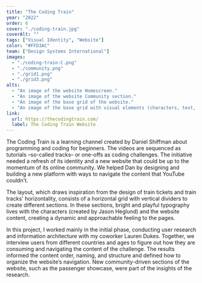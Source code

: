 ```yaml
---
title: "The Coding Train"
year: "2022"
order: 6
cover: "./coding-train.jpg"
coverAlt: ""
tags: ["Visual Identity", "Website"]
color: "#FFD3AC"
team: ["Design Systems International"]
images:
  - "./coding-train-C.png"
  - "./community.png"
  - "./grid1.png"
  - "./grid3.png"
alts:
  - "An image of the website Homescreen."
  - "An image of the website Community section."
  - "An image of the base grid of the website."
  - "An image of the base grid with visual elements (characters, text, images, buttons) on top."
link:
  url: https://thecodingtrain.com/
  label: The Coding Train Website
---
```


The Coding Train is a learning channel created by Daniel Shiffman about programming and coding for beginners. The videos are sequenced as tutorials –so-called tracks– or one-offs as coding challenges. The initiative needed a refresh of its identity and a new website that could be up to the momentum of its online community. We helped Dan by designing and building a new platform with ways to navigate the content that YouTube couldn't.

The layout, which draws inspiration from the design of train tickets and train tracks' horizontality, consists of a horizontal grid with vertical dividers to create different sections. In these sections, bright and playful typography lives with the characters (created by Jason Heglund) and the website content, creating a dynamic and approachable feeling to the pages.

In this project, I worked mainly in the initial phase, conducting user research and information architecture with my coworker Lauren Dukes. Together, we interview users from different countries and ages to figure out how they are consuming and navigating the content of the challenge. The results informed the content order, naming, and structure and defined how to organize the website’s navigation. New community-driven sections of the website, such as the passenger showcase, were part of the insights of the research.
